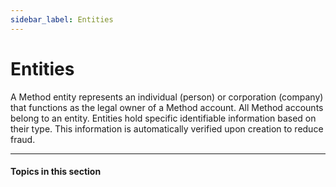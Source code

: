 ```yaml
---
sidebar_label: Entities
---
```



# Entities

A Method entity represents an individual (person) or corporation (company) that functions
as the legal owner of a Method account. All Method accounts belong to an entity.
Entities hold specific identifiable information based on their type. This information
is automatically verified upon creation to reduce fraud.

---

#### Topics in this section

<CardContainer>
  <SectionItemCard
    colSize={6}
    header="Create an entity"
    href="/guides/entities/create-an-entity"
  />
  <SectionItemCard
    colSize={6}
    header="KYC and capabilities"
    href="/guides/entities/kyc-and-capabilities"
  />
</CardContainer>
